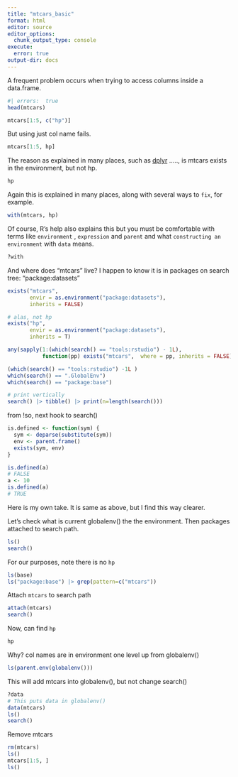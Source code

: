 ```yaml
---
title: "mtcars_basic"
format: html
editor: source
editor_options: 
  chunk_output_type: console
execute: 
  error: true
output-dir: docs
---
```


<!-- #| error:   true means display error, but DO NOT halt -->

A frequent problem occurs when trying to access columns inside a data.frame.

```r
#| errors:  true
head(mtcars)

mtcars[1:5, c("hp")]
```

But using just col name fails.

```r
mtcars[1:5, hp]
```

The reason as explained in many places, such as [dplyr](https://dplyr.tidyverse.org/articles/programming.html) ....., is mtcars exists in the environment, but not hp.

```r
hp
```

Again this is explained in many places, along with several ways to `fix`, for example.
```r
with(mtcars, hp)
```
Of course, R's help also explains this but you must be comfortable with terms like `environment` , `expression` and `parent` and what `constructing an environment` with `data` means.
```r
?with
```


And where does "mtcars" live?   I happen to know it is in packages on search tree:  "package:datasets"
```r
exists("mtcars",
       envir = as.environment("package:datasets"),
       inherits = FALSE)

# alas, not hp
exists("hp",
       envir = as.environment("package:datasets"),
       inherits = T)
```

```r
any(sapply(1:(which(search() == "tools:rstudio") - 1L),
           function(pp) exists("mtcars",  where = pp, inherits = FALSE)))

(which(search() == "tools:rstudio") -1L )
which(search() == ".GlobalEnv")
which(search() == "package:base")

# print vertically
search() |> tibble() |> print(n=length(search()))
```

from !so, next hook to search()
```r
is.defined <- function(sym) {
  sym <- deparse(substitute(sym))
  env <- parent.frame()
  exists(sym, env)
}

is.defined(a)
# FALSE
a <- 10
is.defined(a)
# TRUE
```

Here is my own take.   It is same as above, but I find this way clearer.

Let's check what is current globalenv() the the environment.   Then packages attached to search path.
```r
ls()
search()
```



For our purposes, note there is no `hp`
```r
ls(base)
ls("package:base") |> grep(pattern=c("mtcars"))

```   

Attach `mtcars` to search path  
```r
attach(mtcars)
search()
```

Now, can find `hp`
```r
hp
```

Why?  col names are in environment one level up from  globalenv()
```r
ls(parent.env(globalenv()))

```





This will add mtcars into globalenv(), but not change search()
```r
?data
# This puts data in globalenv()
data(mtcars)
ls()
search()
```

Remove mtcars
```r
rm(mtcars)
ls()
mtcars[1:5, ]
ls()
```



